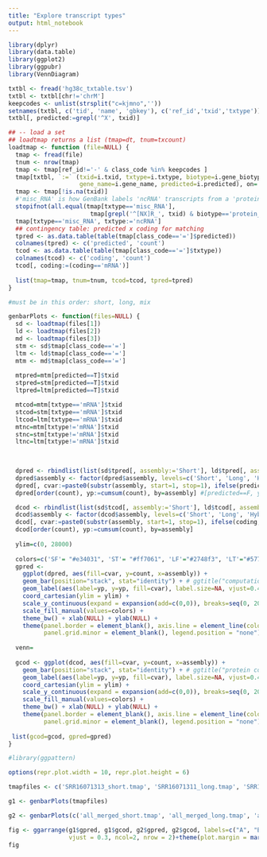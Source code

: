 ---
title: "Explore transcript types"
output: html_notebook
---


```{r}
library(dplyr)
library(data.table)
library(ggplot2)
library(ggpubr)
library(VennDiagram)
```



```{r}
txtbl <- fread('hg38c_txtable.tsv')
txtbl <- txtbl[chr!='chrM']
keepcodes <- unlist(strsplit("c=kjmno",''))
setnames(txtbl, c('tid', 'name', 'gbkey'), c('ref_id','txid','txtype'))
txtbl[, predicted:=grepl('^X', txid)]

## -- load a set
## loadtmap returns a list (tmap=dt, tnum=txcount)
loadtmap <- function (file=NULL) {
  tmap <- fread(file)
  tnum <- nrow(tmap)
  tmap <- tmap[ref_id!='-' & class_code %in% keepcodes ]
  tmap[txtbl, `:=` (txid=i.txid, txtype=i.txtype, biotype=i.gene_biotype, 
                    gene_name=i.gene_name, predicted=i.predicted), on=.(ref_id) ]
  tmap <- tmap[!is.na(txid)]
  #'misc_RNA' is how GenBank labels 'ncRNA' transcripts from a 'protein_coding' gene
  stopifnot(all.equal(tmap[txtype=='misc_RNA'], 
                       tmap[grepl('^[NX]R_', txid) & biotype=='protein_coding'])==T)
  tmap[txtype=='misc_RNA', txtype:='ncRNA']
  ## contingency table: predicted x coding for matching 
  tpred <- as.data.table(table(tmap[class_code=='=']$predicted))
  colnames(tpred) <- c('predicted', 'count')
  tcod <- as.data.table(table(tmap[class_code=='=']$txtype))
  colnames(tcod) <- c('coding', 'count')
  tcod[, coding:=(coding=='mRNA')]
                         
  list(tmap=tmap, tnum=tnum, tcod=tcod, tpred=tpred)
}

```

```{r}
#must be in this order: short, long, mix

genbarPlots <- function(files=NULL) {
  sd <- loadtmap(files[1])
  ld <- loadtmap(files[2])
  md <- loadtmap(files[3])
  stm <- sd$tmap[class_code=='=']
  ltm <- ld$tmap[class_code=='=']
  mtm <- md$tmap[class_code=='=']
  
  mtpred=mtm[predicted==T]$txid
  stpred=stm[predicted==T]$txid
  ltpred=ltm[predicted==T]$txid

  mtcod=mtm[txtype=='mRNA']$txid
  stcod=stm[txtype=='mRNA']$txid
  ltcod=ltm[txtype=='mRNA']$txid
  mtnc=mtm[txtype!='mRNA']$txid
  stnc=stm[txtype!='mRNA']$txid
  ltnc=ltm[txtype!='mRNA']$txid

  
    
  dpred <- rbindlist(list(sd$tpred[, assembly:='Short'], ld$tpred[, assembly:='Long'], md$tpred[, assembly:='Hybrid']))
  dpred$assembly <- factor(dpred$assembly, levels=c('Short', 'Long', 'Hybrid'))
  dpred[, cvar:=paste0(substr(assembly, start=1, stop=1), ifelse(predicted, 'T', 'F')) ]
  dpred[order(count), yp:=cumsum(count), by=assembly] #[predicted==F, yp:=yp-600]

  dcod <- rbindlist(list(sd$tcod[, assembly:='Short'], ld$tcod[, assembly:='Long'], md$tcod[, assembly:='Hybrid']))
  dcod$assembly <- factor(dcod$assembly, levels=c('Short', 'Long', 'Hybrid'))
  dcod[, cvar:=paste0(substr(assembly, start=1, stop=1), ifelse(coding, 'F', 'T')) ]
  dcod[order(count), yp:=cumsum(count), by=assembly]
  
  ylim=c(0, 28000)
  
  colors=c('SF'= "#e34031", 'ST'= "#ff7061", 'LF'="#2748f3", 'LT'="#5778ff",'HF'="#9a22df", 'HT'="#ca42ef")
  gpred <- 
    ggplot(dpred, aes(fill=cvar, y=count, x=assembly)) +
    geom_bar(position="stack", stat="identity") + # ggtitle("computationally predicted status")+
    geom_label(aes(label=yp, y=yp, fill=cvar), label.size=NA, vjust=0.4, color="white", size=3)+
    coord_cartesian(ylim = ylim) +
    scale_y_continuous(expand = expansion(add=c(0,0)), breaks=seq(0, 20000, 5000)) +
    scale_fill_manual(values=colors) +
    theme_bw() + xlab(NULL) + ylab(NULL) +
    theme(panel.border = element_blank(), axis.line = element_line(colour = "gray80"),
          panel.grid.minor = element_blank(), legend.position = "none")
  
  venn=
    
  gcod <- ggplot(dcod, aes(fill=cvar, y=count, x=assembly)) +
    geom_bar(position="stack", stat="identity") + # ggtitle("protein coding status")+
    geom_label(aes(label=yp, y=yp, fill=cvar), label.size=NA, vjust=0.4, color="white", size=3)+
    coord_cartesian(ylim = ylim) +
    scale_y_continuous(expand = expansion(add=c(0,0)), breaks=seq(0, 20000, 5000)) +
    scale_fill_manual(values=colors) +
    theme_bw() + xlab(NULL) + ylab(NULL) +
    theme(panel.border = element_blank(), axis.line = element_line(colour = "gray80"),
          panel.grid.minor = element_blank(), legend.position = "none")
  
 list(gcod=gcod, gpred=gpred)
}
```


```{r}
#library(ggpattern)

options(repr.plot.width = 10, repr.plot.height = 6)

tmapfiles <- c('SRR16071313_short.tmap', 'SRR16071311_long.tmap', 'SRR16071313_SRR16071311_mix.tmap')

g1 <- genbarPlots(tmapfiles)

g2 <- genbarPlots(c('all_merged_short.tmap', 'all_merged_long.tmap', 'all_merged_mix.tmap'))

fig <- ggarrange(g1$gpred, g1$gcod, g2$gpred, g2$gcod, labels=c("A", "B", "C", "D"),
                 vjust = 0.3, ncol=2, nrow = 2)+theme(plot.margin = margin(t=0.4, unit="cm"))
fig
```


